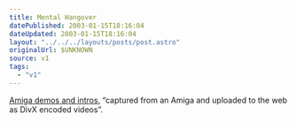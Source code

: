 ```yaml
---
title: Mental Hangover
datePublished: 2003-01-15T18:16:04
dateUpdated: 2003-01-15T18:16:04
layout: "../../../layouts/posts/post.astro"
originalUrl: $UNKNOWN
source: v1
tags:
  - "v1"
---
```


[Amiga demos and intros][1], &#8220;captured from an Amiga and uploaded to the web as DivX encoded videos&#8221;.

[1]: http://omr.planet-d.net/amidemos/
